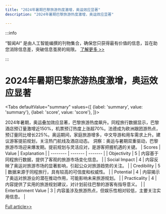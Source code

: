```yaml
---
title: "2024年暑期巴黎旅游热度激增，奥运效应显著"
description: "2024年暑期巴黎旅游热度激增，奥运效应显著"

---
```



:::info

“智闻AI“ 是由人工智能编撰的刊物集合，确保您只获得最有价值的信息，旨在助您消除信息差，突破信息茧房的局限。  [了解更多 >>](/)

:::

# 2024年暑期巴黎旅游热度激增，奥运效应显著


<Tabs
	defaultValue="summary"
	values={[
	{label: 'summary', value: 'summary'},
	{label: 'score', value: 'score'},
]}>
<TabItem value="summary">


2024年暑期，奥运叠加效应显著，巴黎旅游热度飙升。同程旅行数据显示，巴黎酒店预订量激增近150%，机票预订热度上涨超70%。法德成为欧洲跟团游热点，预订量同比增长225%。奥运期间，家庭旅游增多，中文导游和用车需求上升。建议游客提前规划，关注热门航线及酒店动态。
洞察：奥运与暑期双重驱动，巴黎旅游市场迎来爆发期。提前规划与灵活应对，是游客把握机遇的关键。
</TabItem>
<TabItem value="score">
	| Scores     | Value   | Explanation |
	| -------- | ------- | ------- |
	| Objectivity  | 5    | 内容基于同程旅行数据，提供了客观的旅游市场变化信息。    |
	| Social Impact | 4     | 内容反映了奥运对旅游市场的显著影响，引起公众对旅游趋势的关注。    |
	| Credibility    | 5    | 数据来源于同程旅行，具有较高的可信度和权威性。    |
	| Potential    | 4    | 内容揭示了奥运对旅游业的潜在推动作用，可能影响未来旅游规划。    |
	| Practicality    | 4    | 内容提供了实用的旅游规划建议，对计划前往巴黎的游客有指导意义。    |
	| Entertainment Value    | 3    | 内容虽涉及旅游热点，但娱乐性相对较低，主要关注实用信息。    |
</TabItem>
</Tabs>

[Full article>>](https://readhub.cn/topic/8aTwKQtfASE)
